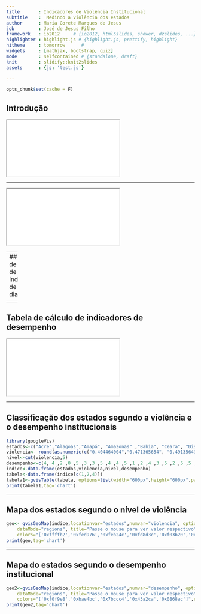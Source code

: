 ```yaml
---
title       : Indicadores de Violência Institucional
subtitle    :  Medindo a violência dos estados
author      : Maria Gorete Marques de Jesus 
job         : José de Jesus Filho
framework   : io2012     # {io2012, html5slides, shower, dzslides, ...}
highlighter : highlight.js # {highlight.js, prettify, highlight}
hitheme     : tomorrow      # 
widgets     : [mathjax, bootstrap, quiz]
mode        : selfcontained # {standalone, draft}
knit        : slidify::knit2slides
assets      : {js: 'test.js'}

---
```


```r
opts_chunk$set(cache = F)
```

## Introdução

<html>
<iframe src="int.htm"></iframe>
</html>

----

<html>
<iframe src="calc.htm"></iframe>
</html>

---
## Tabela de cálculo de indicadores de diagnóstico

<html>
<head>
<style>
.center {
    margin-left: auto;
    margin-right: auto;
    width: auto;
   }
   </style>
   <head>
  <body>
  <div class="center">
  <iframe src="Tdia.htm"></iframe>
  </div>
  <body>
</html>

----

## Tabela de cálculo de indicadores de desempenho

<html>
<head>
<style>
.center {
    margin-left: auto;
    margin-right: auto;
    width: auto;
   }
   </style>
   <head>
  <body>
  <div class="center">
  <iframe src="Td.htm"></iframe>
  </div>
  <body>
</html>

---

## Classificação dos estados segundo a violência e o desempenho institucionais

```r
library(googleVis)
estados<-c("Acre","Alagoas","Amapá", "Amazonas" ,"Bahia", "Ceara", "Distrito Federal","Espírito Santo", "Goiás", "Maranhão","Mato Grosso","Mato Grosso do Sul","Minas Gerais","Pará","Paraíba","Paraná","Pernambuco","Piauí","Rio de Janeiro","Rio Grande do Norte","Rio Grande do Sul","Rondônia","Roraima","Santa Catarina","Sergipe","São Paulo","Tocantins")
violencia<- round(as.numeric(c("0.404464004","0.471365654", "0.491356438", "0.499123059", "0.511072578", "0.517365485", "0.531183764", "0.58320971",  "0.590841076", "0.595026357", "0.597416819", "0.618968887","0.628303178", "0.64566578",  "0.645774774", "0.651187879", "0.660397716", "0.661303727", "0.67163827",  "0.688740978", "0.699634379", "0.700615809", "0.721589895", "0.772011743", "0.780883774", "0.797720548", "0.802181014")),digits=2)
nivel<-cut(violencia,5)
desempenho<-c(4, 4 ,2 ,0 ,5 ,3 ,3 ,5 ,4 ,4 ,5 ,1 ,2 ,4 ,3 ,5 ,2 ,5 ,5 ,4 ,2 ,1, 4, 3, 0, 4, 2)
indice<-data.frame(estados,violencia,nivel,desempenho)
tabela<-data.frame(indice[c(1,2,4)])
tabela1<-gvisTable(tabela, options=list(width="600px",height="600px",page='disable',allowHtml=TRUE))
print(tabela1,tag='chart')
```

---

## Mapa dos estados segundo o nível de violência

```r
geo<- gvisGeoMap(indice,locationvar="estados",numvar="violencia", options=list(region="BR",
    dataMode="regions", title="Passe o mouse para ver valor respectivo",width="600px", height="600px", 
    colors="['0xffffb2','0xfed976','0xfeb24c','0xfd8d3c','0xf03b20','0xbd0026']",resolution="provinces"))
print(geo,tag='chart')
```

---

## Mapa do estados segundo o desempenho institucional

```r
geo2<-gvisGeoMap(indice,locationvar="estados",numvar="desempenho", options=list(region="BR",
    dataMode="regions", title="Passe o mouse para ver valor respectivo",width="600px",height="600px", 
    colors="['0xf0f9e8','0xbae4bc','0x7bccc4','0x43a2ca','0x0868ac']",resolution="provinces"))
print(geo2,tag='chart')
```



